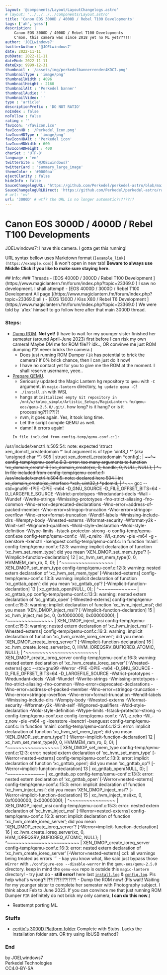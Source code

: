 ```yaml
---
layout: '@components/Layout/LayoutChangelogs.astro'
# layout: '../../../../components/Layout.astro'
title: 'Canon EOS 3000D / 4000D / Rebel T100 Developments'
tags: ['ah','yess']
description: |
    Canon EOS 3000D / 4000D / Rebel T100 Developments
    C'mon, this camera was since 2018 yet no ML yet???!!!
author: 'JOELwindows7'
twitterAuthor: '@JOELwindows7'
date: 2022-11-11
pubDate: 2022-11-11
dateMod: 2022-11-11
dateExp: 9999-12-31
thumbnail : '/assets/img/perkedelbannerrender4KDCI.png'
thumbnailType : 'image/png'
thumbnailWidth : 4096
thumbnailHeight : 2160
thumbnailAlt : 'Perkedel banner'
thumbnailAudio: ''
thumbnailVideo: ''
type : 'article'
descriptionPrefix : 'DO NOT RATIO'
noIndex : false
noFollow : false
rating : ''
favIcon: '/favicon.ico'
favIconHD : '/Perkedel_Icon.png'
favIconHDType : 'image/png'
favIconHDAlt : 'Perkedel icon'
favIconHDWidth : 600
favIconHDHeight : 400
charSet : 'UTF-8'
language : 'en'
twitterSite : '@JOELwindows7'
twitterCard : 'summary_large_image' 
themeColor : '#0000aa'
ejectClarity : false
hideInfo : false
SauceChangelogURL: 'https://github.com/Perkedel/perkedel-astro/blob/main/src/pages/apps/wceload/Canon/SpecialCase/3000D.mdx'
SauceChangelogURLDirect: 'https://github.com/Perkedel/perkedel-astro/raw/main/src/pages/apps/wceload/Canon/SpecialCase/3000D.mdx'
# url: 'vv'
url: '3000D' # wtf? the URL is no longer automatic?!?!??!?
---
```

# Canon EOS 3000D / 4000D / Rebel T100 Developments
JOELwindows7: I have this camera. I gotta get this running!

<p class="warning">URL syntax bellow uses Markdown format (<code><span>[example_link](https://example.com)</span></code>) & won't open in new tab! <b>Beware to always use Middle Click if you like to make sure staying here.</b></p>
## Info:
### Threads
- [EOS 4000D / 3000D / Rebel T100 Development ](https://www.magiclantern.fm/forum/index.php?topic=23369.0 ) I saw no development. I shall attempt!
- [EOS 4000D / 3000D / Rebel T100 Development All page ](https://www.magiclantern.fm/forum/index.php?topic=23369.0;all )
- [EOS 1300D / Kiss X80 / Rebel T6 Development ](https://www.magiclantern.fm/forum/index.php?topic=23369.0 ) We were told by `a1ex` himself to go follow here after that main 3000D thread.

### Steps:
- [Dump ROM](https://www.magiclantern.fm/forum/index.php?topic=16534.0 ). **Not yet!** (I have to wait for my younger sister finished her semester (around April-June 2023) first before I can risk my own camera! Maybe DM me for ROM file?? idk.., OR convinve me just ROM dumping `FIR` never bricks the camera.)
    - Does just running ROM Dumper `FIR` has potential to brick the camera? If 0% brick chance, then I can just do it now!
    - I have no contact yet for you to give me the ROM at the moment. I shall reserve username, yeee..
- [Prepare QEMU](https://foss.heptapod.net/magic-lantern/magic-lantern/-/blob/branch/qemu/contrib/qemu/README.rst ).
    - Seriously updated the Magic Lantern hg repository to `qemu` with `-C` argument. in `magic-lantern` directory, `hg update qemu -C`!
    - `./install.sh` with WSL
    - hangs at `Initialized empty Git repository in /mnt/w/kolmo_simple/Artistic_Setups/MagicLantern.fm/qemu-eos/qemu-2.5.0/.git/`. how long? is it hang? or is it processing?!?!??!?!
    - nvm, it goes again. Yes, it took long time.
    - Let the script compile QEMU as well.
    - damn! it errors again!
    ```
    In file included from config-temp/qemu-conf.c:1:
/usr/include/xenctrl.h:505:54: note: expected ‘struct xen_domctl_createdomain *’ but argument is of type ‘uint8_t *’ {aka ‘unsigned char *’}
  505 |                      struct xen_domctl_createdomain *config);
      |                      ~~~~~~~~~~~~~~~~~~~~~~~~~~~~~~~~^~~~~~
config-temp/qemu-conf.c:6:3: error: too many arguments to function ‘xc_domain_create’
    6 |   xc_domain_create(xc, 0, handle, 0, NULL, NULL);
      |   ^~~~~~~~~~~~~~~~
In file included from config-temp/qemu-conf.c:1:
/usr/include/xenctrl.h:504:5: note: declared here
  504 | int xc_domain_create(xc_interface *xch, uint32_t *pdomid,
      |     ^~~~~~~~~~~~~~~~
gcc --std=gnu99 -fPIE -DPIE -m64 -D_GNU_SOURCE -D_FILE_OFFSET_BITS=64 -D_LARGEFILE_SOURCE -Wstrict-prototypes -Wredundant-decls -Wall -Wundef -Wwrite-strings -Wmissing-prototypes -fno-strict-aliasing -fno-common -Wno-error=deprecated-declarations -Wno-error=address-of-packed-member -Wno-error=stringop-truncation -Wno-error=stringop-overflow -Wno-error=format-truncation -Wendif-labels -Wmissing-include-dirs -Wempty-body -Wnested-externs -Wformat-security -Wformat-y2k -Winit-self -Wignored-qualifiers -Wold-style-declaration -Wold-style-definition -Wtype-limits -fstack-protector-strong -o config-temp/qemu-conf.exe config-temp/qemu-conf.c -Wl,-z,relro -Wl,-z,now -pie -m64 -g -lxenstore -lxenctrl -lxenguest
config-temp/qemu-conf.c: In function ‘main’:
config-temp/qemu-conf.c:12:3: warning: implicit declaration of function ‘xc_hvm_set_mem_type’; did you mean ‘XEN_DMOP_set_mem_type’? [-Wimplicit-function-declaration]
   12 |   xc_hvm_set_mem_type(0, 0, HVMMEM_ram_ro, 0, 0);
      |   ^~~~~~~~~~~~~~~~~~~
      |   XEN_DMOP_set_mem_type
config-temp/qemu-conf.c:12:3: warning: nested extern declaration of ‘xc_hvm_set_mem_type’ [-Wnested-externs]
config-temp/qemu-conf.c:13:3: warning: implicit declaration of function ‘xc_gnttab_open’; did you mean ‘xc_gnttab_op’? [-Wimplicit-function-declaration]
   13 |   xc_gnttab_open(NULL, 0);
      |   ^~~~~~~~~~~~~~
      |   xc_gnttab_op
config-temp/qemu-conf.c:13:3: warning: nested extern declaration of ‘xc_gnttab_open’ [-Wnested-externs]
config-temp/qemu-conf.c:15:3: warning: implicit declaration of function ‘xc_hvm_inject_msi’; did you mean ‘XEN_DMOP_inject_msi’? [-Wimplicit-function-declaration]
   15 |   xc_hvm_inject_msi(xc, 0, 0xf0000000, 0x00000000);
      |   ^~~~~~~~~~~~~~~~~
      |   XEN_DMOP_inject_msi
config-temp/qemu-conf.c:15:3: warning: nested extern declaration of ‘xc_hvm_inject_msi’ [-Wnested-externs]
config-temp/qemu-conf.c:16:3: warning: implicit declaration of function ‘xc_hvm_create_ioreq_server’; did you mean ‘XEN_DMOP_create_ioreq_server’? [-Wimplicit-function-declaration]
   16 |   xc_hvm_create_ioreq_server(xc, 0, HVM_IOREQSRV_BUFIOREQ_ATOMIC, NULL);
      |   ^~~~~~~~~~~~~~~~~~~~~~~~~~
      |   XEN_DMOP_create_ioreq_server
config-temp/qemu-conf.c:16:3: warning: nested extern declaration of ‘xc_hvm_create_ioreq_server’ [-Wnested-externs]
gcc --std=gnu99 -Werror -fPIE -DPIE -m64 -D_GNU_SOURCE -D_FILE_OFFSET_BITS=64 -D_LARGEFILE_SOURCE -Wstrict-prototypes -Wredundant-decls -Wall -Wundef -Wwrite-strings -Wmissing-prototypes -fno-strict-aliasing -fno-common -Wno-error=deprecated-declarations -Wno-error=address-of-packed-member -Wno-error=stringop-truncation -Wno-error=stringop-overflow -Wno-error=format-truncation -Wendif-labels -Wmissing-include-dirs -Wempty-body -Wnested-externs -Wformat-security -Wformat-y2k -Winit-self -Wignored-qualifiers -Wold-style-declaration -Wold-style-definition -Wtype-limits -fstack-protector-strong -o config-temp/qemu-conf.exe config-temp/qemu-conf.c -Wl,-z,relro -Wl,-z,now -pie -m64 -g -lxenstore -lxenctrl -lxenguest
config-temp/qemu-conf.c: In function ‘main’:
config-temp/qemu-conf.c:12:3: error: implicit declaration of function ‘xc_hvm_set_mem_type’; did you mean ‘XEN_DMOP_set_mem_type’? [-Werror=implicit-function-declaration]
   12 |   xc_hvm_set_mem_type(0, 0, HVMMEM_ram_ro, 0, 0);
      |   ^~~~~~~~~~~~~~~~~~~
      |   XEN_DMOP_set_mem_type
config-temp/qemu-conf.c:12:3: error: nested extern declaration of ‘xc_hvm_set_mem_type’ [-Werror=nested-externs]
config-temp/qemu-conf.c:13:3: error: implicit declaration of function ‘xc_gnttab_open’; did you mean ‘xc_gnttab_op’? [-Werror=implicit-function-declaration]
   13 |   xc_gnttab_open(NULL, 0);
      |   ^~~~~~~~~~~~~~
      |   xc_gnttab_op
config-temp/qemu-conf.c:13:3: error: nested extern declaration of ‘xc_gnttab_open’ [-Werror=nested-externs]
config-temp/qemu-conf.c:15:3: error: implicit declaration of function ‘xc_hvm_inject_msi’; did you mean ‘XEN_DMOP_inject_msi’? [-Werror=implicit-function-declaration]
   15 |   xc_hvm_inject_msi(xc, 0, 0xf0000000, 0x00000000);
      |   ^~~~~~~~~~~~~~~~~
      |   XEN_DMOP_inject_msi
config-temp/qemu-conf.c:15:3: error: nested extern declaration of ‘xc_hvm_inject_msi’ [-Werror=nested-externs]
config-temp/qemu-conf.c:16:3: error: implicit declaration of function ‘xc_hvm_create_ioreq_server’; did you mean ‘XEN_DMOP_create_ioreq_server’? [-Werror=implicit-function-declaration]
   16 |   xc_hvm_create_ioreq_server(xc, 0, HVM_IOREQSRV_BUFIOREQ_ATOMIC, NULL);
      |   ^~~~~~~~~~~~~~~~~~~~~~~~~~
      |   XEN_DMOP_create_ioreq_server
config-temp/qemu-conf.c:16:3: error: nested extern declaration of ‘xc_hvm_create_ioreq_server’ [-Werror=nested-externs]
cc1: all warnings being treated as errors
    ```
    - kay you know what, like said just bypass those `WError` with `./configure-eos --disable-werror` in the `qemu-eos/qemu-2.5.0` directory. keep in mind the `qemu-eos` repo is outside this `magic-lantern` directory!
    - try just do
    - **still error!** here last [`install.log`](/assets/txt/logs/attemp_ml_2022-11-16_22-53/install.log) & [`config.log`](/assets/txt/logs/attemp_ml_2022-11-16_22-53/config.log). Pls help what's wrong?!?!?!??!?!??!???!
    - Dump the ROM now! (Pls wait! Waiting for my younger sister to complete her semester with Photography subject. I think about Feb to June 2023. If you can convince me that just running ROM Dumper `FIR` definitely do not brick my only camera, **I can do this now**.)
- Reattempt porting ML.

### Stuffs
- [ccritix's 3000D Platform folder](https://github.com/ccritix/magic-lantern/tree/branches/1300D/platform/4000D.100 ) Complete with Stubs. Lacks the Installation folder atm. OR try using libUSB method?

### End
by JOELwindows7  
Perkedel Technologies  
CC4.0-BY-SA